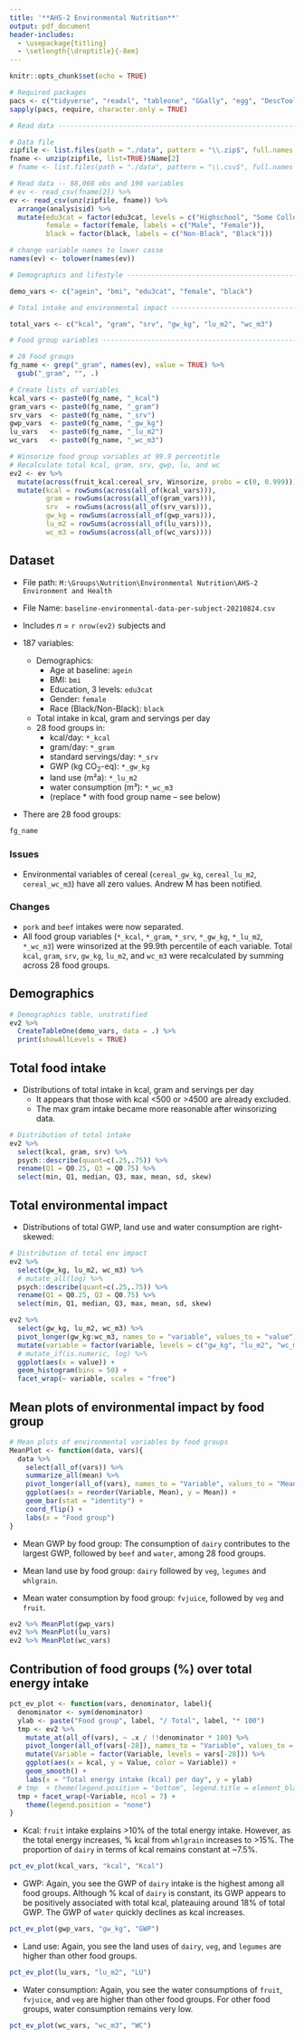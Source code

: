```yaml
---
title: '**AHS-2 Environmental Nutrition**'
output: pdf_document
header-includes:
  - \usepackage{titling}
  - \setlength{\droptitle}{-8em} 
---
```


```r
knitr::opts_chunk$set(echo = TRUE)

# Required packages
pacs <- c("tidyverse", "readxl", "tableone", "GGally", "egg", "DescTools")
sapply(pacs, require, character.only = TRUE)

# Read data ---------------------------------------------------------------

# Data file
zipfile <- list.files(path = "./data", pattern = "\\.zip$", full.names = TRUE)
fname <- unzip(zipfile, list=TRUE)$Name[2]
# fname <- list.files(path = "./data", pattern = "\\.csv$", full.names = TRUE)

# Read data -- 88,008 obs and 190 variables
# ev <- read_csv(fname[2]) %>% 
ev <- read_csv(unz(zipfile, fname)) %>% 
  arrange(analysisid) %>% 
  mutate(edu3cat = factor(edu3cat, levels = c("Highschool", "Some College", "College Degree")),
         female = factor(female, labels = c("Male", "Female")),
         black = factor(black, labels = c("Non-Black", "Black")))

# change variable names to lower casse
names(ev) <- tolower(names(ev))

# Demographics and lifestyle ----------------------------------------------

demo_vars <- c("agein", "bmi", "edu3cat", "female", "black")

# Total intake and environmental impact -----------------------------------

total_vars <- c("kcal", "gram", "srv", "gw_kg", "lu_m2", "wc_m3")

# Food group variables ----------------------------------------------------

# 28 Food groups
fg_name <- grep("_gram", names(ev), value = TRUE) %>% 
  gsub("_gram", "", .)

# Create lists of variables
kcal_vars <- paste0(fg_name, "_kcal")
gram_vars <- paste0(fg_name, "_gram")
srv_vars  <- paste0(fg_name, "_srv")
gwp_vars  <- paste0(fg_name, "_gw_kg")
lu_vars   <- paste0(fg_name, "_lu_m2")
wc_vars   <- paste0(fg_name, "_wc_m3")

# Winsorize food group variables at 99.9 percentitle
# Recalculate total kcal, gram, srv, gwp, lu, and wc
ev2 <- ev %>% 
  mutate(across(fruit_kcal:cereal_srv, Winsorize, probs = c(0, 0.999))) %>% 
  mutate(kcal = rowSums(across(all_of(kcal_vars))),
         gram = rowSums(across(all_of(gram_vars))),
         srv  = rowSums(across(all_of(srv_vars))),
         gw_kg = rowSums(across(all_of(gwp_vars))),
         lu_m2 = rowSums(across(all_of(lu_vars))),
         wc_m3 = rowSums(across(all_of(wc_vars))))

```

## Dataset
* File path: `M:\Groups\Nutrition\Environmental Nutrition\AHS-2 Environment and Health`
* File Name: `baseline-environmental-data-per-subject-20210824.csv`

* Includes *n* = `r nrow(ev2)` subjects and
* 187 variables:
  * Demographics:
    * Age at baseline: `agein`
    * BMI: `bmi`
    * Education, 3 levels: `edu3cat`
    * Gender: `female`
    * Race (Black/Non-Black): `black`
  * Total intake in kcal, gram and servings per day
  * 28 food groups in:
    * kcal/day: `*_kcal`
    * gram/day: `*_gram`
    * standard servings/day: `*_srv`
    * GWP (kg CO<sub>2</sub>-eq): `*_gw_kg`
    * land use (m²a): `*_lu_m2`
    * water consumption (m³): `*_wc_m3`
    * (replace * with food group name -- see below)
* There are 28 food groups:

```r
fg_name
```

### Issues

* Environmental variables of cereal (`cereal_gw_kg`, `cereal_lu_m2`, `cereal_wc_m3`) have all zero values. Andrew M has been notified.

### Changes

* `pork` and `beef` intakes were now separated.
* All food group variables (`*_kcal`, `*_gram`, `*_srv`, `*_gw_kg`, `*_lu_m2`, `*_wc_m3`) were winsorized at the 99.9th percentile of each variable. Total `kcal`, `gram`, `srv`, `gw_kg`, `lu_m2`, and `wc_m3` were recalculated by summing across 28 food groups.

## Demographics

```r
# Demographics table, unstratified
ev2 %>% 
  CreateTableOne(demo_vars, data = .) %>% 
  print(showAllLevels = TRUE)
```

## Total food intake
* Distributions of total intake in kcal, gram and servings per day
  * It appears that those with kcal <500 or >4500 are already excluded.
  * The max gram intake became more reasonable after winsorizing data.

```r
# Distribution of total intake
ev2 %>% 
  select(kcal, gram, srv) %>% 
  psych::describe(quant=c(.25,.75)) %>% 
  rename(Q1 = Q0.25, Q3 = Q0.75) %>% 
  select(min, Q1, median, Q3, max, mean, sd, skew)
```

## Total environmental impact
* Distributions of total GWP, land use and water consumption are right-skewed:

```r
# Distribution of total env impact
ev2 %>% 
  select(gw_kg, lu_m2, wc_m3) %>% 
  # mutate_all(log) %>% 
  psych::describe(quant=c(.25,.75)) %>% 
  rename(Q1 = Q0.25, Q3 = Q0.75) %>% 
  select(min, Q1, median, Q3, max, mean, sd, skew)

ev2 %>% 
  select(gw_kg, lu_m2, wc_m3) %>% 
  pivot_longer(gw_kg:wc_m3, names_to = "variable", values_to = "value") %>% 
  mutate(variable = factor(variable, levels = c("gw_kg", "lu_m2", "wc_m3"))) %>% 
  # mutate_if(is.numeric, log) %>% 
  ggplot(aes(x = value)) +
  geom_histogram(bins = 50) +
  facet_wrap(~ variable, scales = "free")

```

## Mean plots of environmental impact by food group

```r

# Mean plots of environmental variables by food groups
MeanPlot <- function(data, vars){
  data %>% 
    select(all_of(vars)) %>% 
    summarize_all(mean) %>% 
    pivot_longer(all_of(vars), names_to = "Variable", values_to = "Mean") %>% 
    ggplot(aes(x = reorder(Variable, Mean), y = Mean)) + 
    geom_bar(stat = "identity") +
    coord_flip() +
    labs(x = "Food group")
}

```

* Mean GWP by food group: The consumption of `dairy` contributes to the largest GWP, followed by `beef` and `water`, among 28 food groups.

* Mean land use by food group: `dairy` followed by `veg`, `legumes` and `whlgrain`.

* Mean water consumption by food group: `fvjuice`, followed by `veg` and `fruit`.

```r
ev2 %>% MeanPlot(gwp_vars)
ev2 %>% MeanPlot(lu_vars)
ev2 %>% MeanPlot(wc_vars)
```

\newpage

## Contribution of food groups (%) over total energy intake

```r
pct_ev_plot <- function(vars, denominator, label){
  denominator <- sym(denominator)
  ylab <- paste("Food group", label, "/ Total", label, "* 100")
  tmp <- ev2 %>% 
    mutate_at(all_of(vars), ~ .x / !!denominator * 100) %>% 
    pivot_longer(all_of(vars[-28]), names_to = "Variable", values_to = "Value") %>% 
    mutate(Variable = factor(Variable, levels = vars[-28])) %>% 
    ggplot(aes(x = kcal, y = Value, color = Variable)) +
    geom_smooth() + 
    labs(x = "Total energy intake (kcal) per day", y = ylab)
  # tmp  + theme(legend.position = "bottom", legend.title = element_blank())
  tmp + facet_wrap(~Variable, ncol = 7) +
    theme(legend.position = "none")
}

```

* Kcal: `fruit` intake explains >10% of the total energy intake. However, as the total energy increases, % kcal from `whlgrain` increases to >15%. The proportion of `dairy` in terms of kcal remains constant at ~7.5%.

```r
pct_ev_plot(kcal_vars, "kcal", "Kcal")
```

* GWP: Again, you see the GWP of `dairy` intake is the highest among all food groups. Although % kcal of `dairy` is constant, its GWP appears to be positively associated with total kcal, plateauing around 18% of total GWP. The GWP of `water` quickly declines as kcal increases.

```r
pct_ev_plot(gwp_vars, "gw_kg", "GWP")
```

\newpage

* Land use: Again, you see the land uses of `dairy`, `veg`, and `legumes` are higher than other food groups.

```r
pct_ev_plot(lu_vars, "lu_m2", "LU")
```

* Water consumption: Again, you see the water consumptions of `fruit`, `fvjuice`, and `veg` are higher than other food groups. For other food groups, water consumption remains very low.

```r
pct_ev_plot(wc_vars, "wc_m3", "WC")
```

